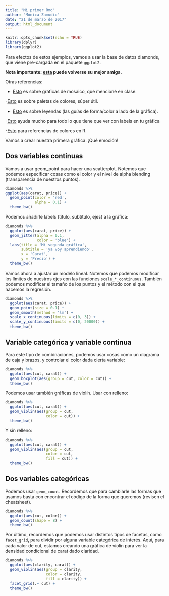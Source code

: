 ```yaml
---
title: "Mi primer Rmd"
author: "Mónica Zamudio"
date: "21 de marzo de 2017"
output: html_document
---
```


```r
knitr::opts_chunk$set(echo = TRUE)
library(dplyr)
library(ggplot2)
```

Para efectos de estos ejemplos, vamos a usar la base de datos diamonds, que viene pre-cargada en el paquete `ggplot2`.

**Nota importante: [esta](https://www.rstudio.com/wp-content/uploads/2015/03/ggplot2-cheatsheet.pdf) puede volverse su mejor amiga.** 

Otras referencias:

- [Esto](https://cran.r-project.org/web/packages/ggmosaic/vignettes/ggmosaic.html) es sobre gráficas de mosaico, que mencioné en clase.

-[Esto](http://moderndata.plot.ly/create-colorful-graphs-in-r-with-rcolorbrewer-and-plotly/) es sobre paletas de colores, súper útil.

- [Esto](http://www.cookbook-r.com/Graphs/Legends_(ggplot2)/) es sobre leyendas (las guías de forma/color a lado de la gráfica).

-[Esto](http://sharpsightlabs.com/blog/format-titles-and-axes-in-ggplot2/) ayuda mucho para todo lo que tiene que ver con labels en tu gráfica

-[Esto](http://sape.inf.usi.ch/quick-reference/ggplot2/colour) para referencias de colores en R.

Vamos a crear nuestra primera gráfica. ¡Qué emoción!

## Dos variables continuas

Vamos a usar geom_point para hacer una scatterplot. Notemos que podemos especificar cosas como el color y el nivel de alpha blending (transparencia de nuestros puntos).

```r
diamonds %>%
ggplot(aes(carat, price)) +
  geom_point(color = 'red', 
             alpha = 0.1) +
  theme_bw()
```

Podemos añadirle labels (título, subtítulo, ejes) a la gráfica:

```r
diamonds %>%
  ggplot(aes(carat, price)) + 
  geom_jitter(alpha = 0.1,
              color = 'blue') +
  labs(title = 'Mi segunda gráfica',
       subtitle = 'ya voy aprendiendo',
       x = 'Carat',
       y = 'Precio') +
  theme_bw()
```

Vamos ahora a ajustar un modelo lineal. Notemos que podemos modificar los límites de nuestros ejes con las funciones `scale_*_continuous`. También podemos modificar el tamaño de los puntos y el método con el que hacemos la regresión.

```r
diamonds %>%
  ggplot(aes(carat, price)) +
  geom_point(size = 0.1) + 
  geom_smooth(method = 'lm') +
  scale_x_continuous(limits = c(0, 3)) +
  scale_y_continuous(limits = c(0, 20000)) +
  theme_bw()
```

## Variable categórica y variable continua

Para este tipo de combinaciones, podemos usar cosas como un diagrama de caja y brazos, y controlar el color dada cierta variable:

```r
diamonds %>%
  ggplot(aes(cut, carat)) +
  geom_boxplot(aes(group = cut, color = cut)) +
  theme_bw()
```

Podemos usar también gráficas de violín. Usar con relleno:

```r
diamonds %>%
  ggplot(aes(cut, carat)) +
  geom_violin(aes(group = cut, 
                  color = cut)) +
  theme_bw()
```

Y sin relleno:

```r
diamonds %>%
  ggplot(aes(cut, carat)) +
  geom_violin(aes(group = cut, 
                  color = cut,
                  fill = cut)) +
  theme_bw()
```

## Dos variables categóricas

Podemos usar `geom_count`. Recordemos que para cambiarle las formas que usamos basta con encontrar el código de la forma que queremos (revisen el cheatsheet).

```r
diamonds %>%
  ggplot(aes(cut, color)) +
  geom_count(shape = 8) +
  theme_bw()
```

Por último, recordemos que podemos usar distintos tipos de facetas, como `facet_grid`, para dividir por alguna variable categórica de interés. Aquí, para cada valor de cut, estamos creando una gráfica de violín para ver la densidad condicional de carat dado claridad.

```r
diamonds %>%
  ggplot(aes(clarity, carat)) +
  geom_violin(aes(group = clarity, 
                  color = clarity,
                  fill = clarity)) +
  facet_grid(.~ cut) +
  theme_bw()
```

